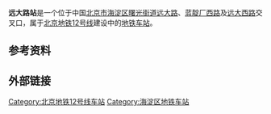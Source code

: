 {{BJ Future infrastructure}}{{future public transportation}}
{{NoteTA
|G1=Railway}}
{{Infobox station
|name = 远大路
|eng_name = Yuandalu
|livery = 
|linecolour = {{北京地铁颜色|12}}
|image = Construction site of Yuanda Lu Station (20210227142634).jpg
|caption = 位于蓝靛厂西路与蓝靛厂中路之间的的车站工地（2021年2月）
|other_name = 
|country = {{PRC}}
|borough = [[北京市|北京市]][[海淀区|海淀区]][[曙光街道_(北京市)|曙光街道]]
|address = [[远大路|远大路]]、[[蓝靛厂西路|蓝靛厂西路]]及[[远大西路|远大西路]]交叉口
|coordinates = {{coord|39.95584|N|116.27667|E|display=inline,title|type:railwaystation}}
|elevation = 
|operator = [[北京市地铁运营有限公司|北京市地铁运营有限公司]]
|lines = {{北京地铁线路名|12|SL}}
|distance = 
|platform = 1座[[岛式站台|岛式站台]]
|tracks = 2条
|bus_routes = 
|bus_stands = 
|connections = 
|structure = 地下车站
|hall = 
|depth = 
|levels = 
|interchange = 
|exits = 
|elevator = 
|escalator = 
|architect = 
|architectural_style = 
|colour = 
|type = 
|status = 建设中
|code = 
|zone = 
|classification = 
|website = 
|built = 
|opened = 
|opening = 
|pass_year = 
|passengers = 
|pass_system = 
|pass_rank = 
|mpassengers = 
|trains = 
|station_hours = 
|hours = 
|first = 
|last = 
|adjacent = {{adjacent stations|system=北京地铁|line=12|left=四季青|right=长春桥|type=建设中|note-mid={{BJS Dater|3||time|开通}}}}
|other_services = 
|route_map = 
}}
'''远大路站'''是一个位于中国[[北京市|北京市]][[海淀区|海淀区]][[曙光街道_(北京市)|曙光街道]][[远大路|远大路]]、[[蓝靛厂西路|蓝靛厂西路]]及[[远大西路|远大西路]]交叉口，属于[[北京地铁|北京地铁]][[北京地铁12号线|12号线]]建设中的[[地铁车站|地铁车站]]。

== 参考资料 ==
{{reflist}}

== 外部链接 ==
{{Commonscat|Yuandalu Station}}
{{北京地铁12号线}}
[[Category:北京地铁12号线车站|Category:北京地铁12号线车站]]
[[Category:海淀区地铁车站|Category:海淀区地铁车站]]